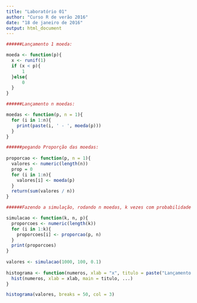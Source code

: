 ```yaml
---
title: "Laboratório 01"
author: "Curso R de verão 2016"
date: "18 de janeiro de 2016"
output: html_document
---
```



```r
######Lançamento 1 moeda:

moeda <- function(p){
  x <- runif(1)
  if (x < p){
      1
  }else{
      0
  }
}

######Lançamento n moedas:

moedas <- function(p, n = 1){
  for (i in 1:n){
    print(paste(i, ' - ', moeda(p)))
  }
}

######pegando Proporção das moedas:
 
proporcao <- function(p, n = 1){
  valores <- numeric(length(n))  
  prop = 0
  for (i in 1:n){
    valores[i] <- moeda(p)  
  }
  return(sum(valores / n))
}

######Fazendo a simulação, rodando n moedas, k vezes com probabilidade P:

simulacao <- function(k, n, p){
  proporcoes <- numeric(length(k))
  for (i in 1:k){
    proporcoes[i] <- proporcao(p, n)
  }
  print(proporcoes)
}
    
valores <- simulacao(1000, 100, 0.1)
    
histograma <- function(numeros, xlab = "x", titulo = paste("Lançamento de moedas"), ...) {
  hist(numeros, xlab = xlab, main = titulo, ...)
}

histograma(valores, breaks = 50, col = 3)
```

